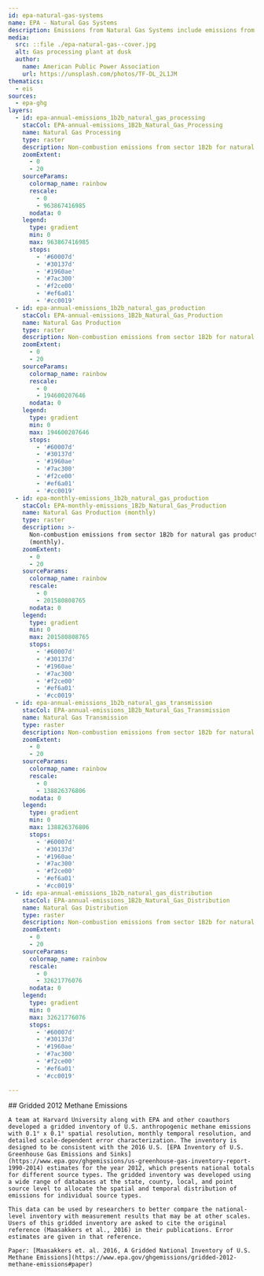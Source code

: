 ```yaml
---
id: epa-natural-gas-systems
name: EPA - Natural Gas Systems
description: Emissions from Natural Gas Systems include emissions from natural gas production, processing, transmission, and distribution
media:
  src: ::file ./epa-natural-gas--cover.jpg
  alt: Gas processing plant at dusk
  author:
    name: American Public Power Association
    url: https://unsplash.com/photos/TF-DL_2L1JM
thematics:
  - eis
sources:
  - epa-ghg
layers:
  - id: epa-annual-emissions_1b2b_natural_gas_processing
    stacCol: EPA-annual-emissions_1B2b_Natural_Gas_Processing
    name: Natural Gas Processing
    type: raster
    description: Non-combustion emissions from sector 1B2b for natural gas processing.
    zoomExtent:
      - 0
      - 20
    sourceParams:
      colormap_name: rainbow
      rescale:
        - 0
        - 963867416985
      nodata: 0
    legend:
      type: gradient
      min: 0
      max: 963867416985
      stops:
        - '#60007d'
        - '#30137d'
        - '#1960ae'
        - '#7ac300'
        - '#f2ce00'
        - '#ef6a01'
        - '#cc0019'
  - id: epa-annual-emissions_1b2b_natural_gas_production
    stacCol: EPA-annual-emissions_1B2b_Natural_Gas_Production
    name: Natural Gas Production
    type: raster
    description: Non-combustion emissions from sector 1B2b for natural gas production.
    zoomExtent:
      - 0
      - 20
    sourceParams:
      colormap_name: rainbow
      rescale:
        - 0
        - 194600207646
      nodata: 0
    legend:
      type: gradient
      min: 0
      max: 194600207646
      stops:
        - '#60007d'
        - '#30137d'
        - '#1960ae'
        - '#7ac300'
        - '#f2ce00'
        - '#ef6a01'
        - '#cc0019'
  - id: epa-monthly-emissions_1b2b_natural_gas_production
    stacCol: EPA-monthly-emissions_1B2b_Natural_Gas_Production
    name: Natural Gas Production (monthly)
    type: raster
    description: >-
      Non-combustion emissions from sector 1B2b for natural gas production
      (monthly).
    zoomExtent:
      - 0
      - 20
    sourceParams:
      colormap_name: rainbow
      rescale:
        - 0
        - 201580808765
      nodata: 0
    legend:
      type: gradient
      min: 0
      max: 201580808765
      stops:
        - '#60007d'
        - '#30137d'
        - '#1960ae'
        - '#7ac300'
        - '#f2ce00'
        - '#ef6a01'
        - '#cc0019'
  - id: epa-annual-emissions_1b2b_natural_gas_transmission
    stacCol: EPA-annual-emissions_1B2b_Natural_Gas_Transmission
    name: Natural Gas Transmission
    type: raster
    description: Non-combustion emissions from sector 1B2b for natural gas transmission.
    zoomExtent:
      - 0
      - 20
    sourceParams:
      colormap_name: rainbow
      rescale:
        - 0
        - 138826376806
      nodata: 0
    legend:
      type: gradient
      min: 0
      max: 138826376806
      stops:
        - '#60007d'
        - '#30137d'
        - '#1960ae'
        - '#7ac300'
        - '#f2ce00'
        - '#ef6a01'
        - '#cc0019'
  - id: epa-annual-emissions_1b2b_natural_gas_distribution
    stacCol: EPA-annual-emissions_1B2b_Natural_Gas_Distribution
    name: Natural Gas Distribution
    type: raster
    description: Non-combustion emissions from sector 1B2b for natural gas distribution.
    zoomExtent:
      - 0
      - 20
    sourceParams:
      colormap_name: rainbow
      rescale:
        - 0
        - 32621776076
      nodata: 0
    legend:
      type: gradient
      min: 0
      max: 32621776076
      stops:
        - '#60007d'
        - '#30137d'
        - '#1960ae'
        - '#7ac300'
        - '#f2ce00'
        - '#ef6a01'
        - '#cc0019'

---
```


<Block>
  <Prose>
    ## Gridded 2012 Methane Emissions

    A team at Harvard University along with EPA and other coauthors developed a gridded inventory of U.S. anthropogenic methane emissions with 0.1° x 0.1° spatial resolution, monthly temporal resolution, and detailed scale-dependent error characterization. The inventory is designed to be consistent with the 2016 U.S. [EPA Inventory of U.S. Greenhouse Gas Emissions and Sinks](https://www.epa.gov/ghgemissions/us-greenhouse-gas-inventory-report-1990-2014) estimates for the year 2012, which presents national totals for different source types. The gridded inventory was developed using a wide range of databases at the state, county, local, and point source level to allocate the spatial and temporal distribution of emissions for individual source types.

    This data can be used by researchers to better compare the national-level inventory with measurement results that may be at other scales. Users of this gridded inventory are asked to cite the original reference (Maasakkers et al., 2016) in their publications. Error estimates are given in that reference.

    Paper: [Maasakkers et. al. 2016, A Gridded National Inventory of U.S. Methane Emissions](https://www.epa.gov/ghgemissions/gridded-2012-methane-emissions#paper)

  </Prose>
</Block>
